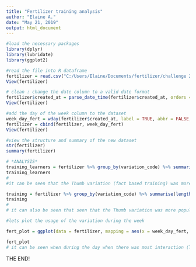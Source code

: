 ```yaml
---
title: "Fertilizer training analysis"
author: "Elaine A."
date: "May 21, 2019"
output: html_document
---
```


```r
#load the necessary packages
library(dplyr)
library(lubridate)
library(ggplot2)
```

```r
#read the file into R dataframe
fertilizer = read.csv("C:/Users/Elaine/Documents/fertilizer/challenge 2 dataset (fertilizer).csv", header = TRUE)
View(fertilizer)
```

```r
# clean : change the date column to a valid date format
fertilizer$created_at = parse_date_time(fertilizer$created_at, orders = "mdy HM")
View(fertilizer)
```

```r
#add the day of the week column to the dataset
week_day_fert = wday(fertilizer$created_at, label = TRUE, abbr = FALSE, week_start = 7)
fertilizer = cbind(fertilizer, week_day_fert)
View(fertilizer)
```
```r
#view the structure and summary of the new dataset
str(fertilizer)
summary(fertilizer)

```

```r
# *ANALYSIS*
training_learners = fertilizer %>% group_by(variation_code) %>% summarise(n_distinct(learner_id))
training_learners
#
#it can be seen that the Thumb variation (fact based training) was more popular among learners during the experiment with a count of 261 learners than that of narration
```

```r
training = fertilizer %>% group_by(variation_code) %>% summarise(length(learner_id))
training
#
# it can also be seen that seen that the Thumb variation was more popular with a higher count of interactions during the experiment, that is, it was used 3,718 times by the learners as compared to the narrative type training.

```

```r
#lets plot the usage of the variation during the week

fert_plot = ggplot(data = fertilizer, mapping = aes(x = week_day_fert, fill = variation_code)) + labs(title = "Number of variations during the week") + geom_bar(stat = "count", position = position_dodge())

fert_plot
# it can be seen when during the day when there was most interaction (Thursday), the Thumb variation was mostly used, hence it is the most popular.
```


THE END!

